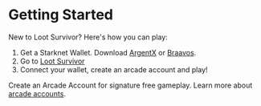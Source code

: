 # Getting Started

New to Loot Survivor? Here's how you can play:

1. Get a Starknet Wallet. Download [ArgentX](https://www.argent.xyz/argent-x/) or [Braavos](https://braavos.app/).
2. Go to [Loot Survivor](https://survivor.realms.world/)
3. Connect your wallet, create an arcade account and play!

Create an Arcade Account for signature free gameplay. Learn more about [arcade accounts](/arcadeaccounts).
